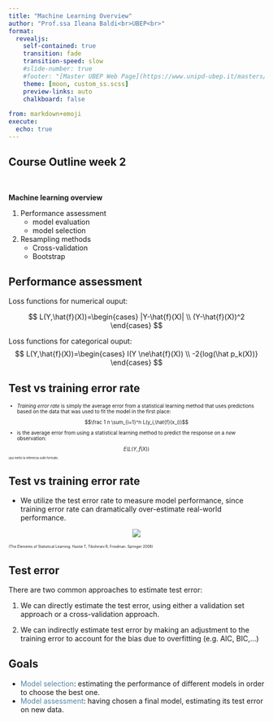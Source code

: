 ```yaml
---
title: "Machine Learning Overview"
author: "Prof.ssa Ileana Baldi<br>UBEP<br>"
format: 
  revealjs:
    self-contained: true
    transition: fade
    transition-speed: slow
    #slide-number: true
    #footer: "[Master UBEP Web Page](https://www.unipd-ubep.it/masters/machine-learning-and-big-data/)&nbsp;&nbsp;&nbsp;"
    theme: [moon, custom_ss.scss]
    preview-links: auto
    chalkboard: false
      
from: markdown+emoji
execute:
  echo: true
---
```


## Course Outline week 2

<br/>

**Machine learning overview**

::: incremental
1.  Performance assessment
    -   model evaluation
    -   model selection
2.  Resampling methods
    -   Cross-validation
    -   Bootstrap
:::

## Performance assessment

::: {.absolute top="20%" left="25%"}
Loss functions for numerical ouput:

$$
L(Y,\hat{f}(X))=\begin{cases} 
|Y-\hat{f}(X)| \\ 
(Y-\hat{f}(X))^2 
\end{cases}
$$

Loss functions for categorical ouput: $$
L(Y,\hat{f}(X))=\begin{cases} 
I(Y \ne\hat{f}(X)) \\ 
-2{log(\hat p_k(X))}
\end{cases}
$$
:::

## Test vs training error rate

::: {style="font-size: 70%;"}
-   *Training error rate* is simply the average error from a statistical learning method that uses predictions based on the data that was used to fit the model in the first place:

$$\frac 1 n \sum_{i=1}^n L(y_i,\hat{f}(x_i))$$

-   \textcolor {blue}{\\\\\\\\\\\\\\\\emph{Test error rate}} is the average error from using a statistical learning method to predict the response on a *new* observation:

$$\mathit{E}(L(Y,\hat{f}(X))$$
:::

::: {style="font-size: 40%;"}
::: {.absolute top="80%" left="25%"}
(qui metto la referenza sulle formule)
:::
:::

## Test vs training error rate

-   We utilize the test error rate to measure model performance, since training error rate can dramatically over-estimate real-world performance.

::: {.absolute top="35%" left="25%" width="550" height="275"}
::: {style="text-align: center"}
![](BV.png)
:::
:::

::: {style="font-size: 50%;"}
::: {.absolute top="88%" left="20%"}
(The Elements of Statistical Learning. Hastie T, Tibshirani R, Friedman. Springer 2008)
:::
:::

## Test error

There are two common approaches to estimate test error:

1.  We can directly estimate the test error, using either a validation set approach or a cross-validation approach.

2.  We can indirectly estimate test error by making an adjustment to the training error to account for the bias due to overfitting (e.g. AIC, BIC,...)


## Goals

-   [Model selection]{style="color:#5085a5;"}: estimating the performance of different models in order to choose the best one.
-   [Model assessment]{style="color:#5085a5;"}: having chosen a final model, estimating its test error on new data.
